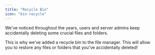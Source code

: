 ```yaml
---
title: "Recycle Bin"
icon: "bin-recycle"
---
```


We've noticed throughout the years, users and server admins keep accidentally
deleting some crucial files and folders.

This is why we've added a recycle bin to the file manager. This will allow you
to restore any files or folders that you've accidentally deleted!
